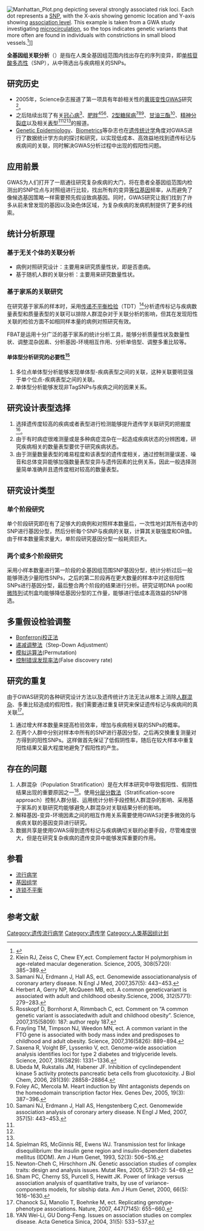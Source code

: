 [[File:Manhattan_Plot.png|thumb]] depicting several strongly associated risk loci. Each dot represents a [[Single-nucleotide_polymorphism|SNP]], with the X-axis showing genomic location and Y-axis showing [[Genetic_association|association level]]. This example is taken from a GWA study investigating [[microcirculation|microcirculation]], so the tops indicates genetic variants that more often are found in individuals with constrictions in small blood vessels.<ref name="pmid21060863">{{cite journal | author = Ikram MK, Sim X, Xueling S, ''et al.'' | title = Four novel Loci (19q13, 6q24, 12q24, and 5q14) influence the microcirculation in vivo | journal = PLoS Genet. | volume = 6 | issue = 10 | pages = e1001184 |date=October 2010 | pmid = 21060863 | pmc = 2965750 | doi = 10.1371/journal.pgen.1001184 | editor1-last = McCarthy | editor1-first = Mark I }}</ref>]]

'''全基因组关联分析'''（{{lang|en|Genome-wide association study}}）是指在人类全基因组范围内找出存在的序列变异，即[[单核苷酸多态性|单核苷酸多态性]]（SNP），从中筛选出与疾病相关的SNPs。

==研究历史==
*2005年，Science杂志报道了第一项具有年龄相关性的[[黄斑变性|黄斑变性]]GWAS研究<ref>Klein RJ, Zeiss C, Chew EY,ect. Complement factor H polymorphism in age-related macular degeneration. Science, 2005, 308(5720): 385−389.</ref>。
*之后陆续出现了有关[[冠心病|冠心病]]<ref>Samani NJ, Erdmann J, Hall AS, ect. Genomewide associationanalysis of coronary artery disease. N Engl J Med, 2007,357(5): 443−453.</ref>、[[肥胖|肥胖]]<ref name="三">Herbert A, Gerry NP, McQueen MB, ect. A common geneticvariant is associated with adult and childhood obesity.Science, 2006, 312(5771): 279−283.</ref><ref name="四">Rosskopf D, Bornhorst A, Rimmbach C, ect. Comment on “A common genetic variant is associatedwith adult and childhood obesity”. Science, 2007,315(5809): 187: author reply 187.</ref><ref name="五">Frayling TM, Timpson NJ, Weedon MN, ect. A common variant in the FTO gene is associated with body mass index and predisposes to childhood and adult obesity. Science, 2007,316(5826): 889−894.</ref>、[[2型糖尿病|2型糖尿病]]<ref> Saxena R, Voight BF, Lyssenko V, ect. Genome-wide association analysis identifies loci for type 2 diabetes and triglyceride levels. Science, 2007, 316(5829): 1331−1336.</ref><ref>Ubeda M, Rukstalis JM, Habener JF. Inhibition of cyclindependent kinase 5 activity protects pancreatic beta cells from glucotoxicity. J Biol Chem, 2006, 281(39): 28858−28864.</ref><ref>Foley AC, Mercola M. Heart induction by Wnt antagonists depends on the homeodomain transcription factor Hex. Genes Dev, 2005, 19(3): 387−396.</ref>、[[甘油三酯|甘油三酯]]<ref>Samani NJ, Erdmann J, Hall AS, Hengstenberg C,ect. Genomewide association analysis of coronary artery disease. N Engl J Med, 2007, 357(5): 443−453.</ref>、[[精神分裂症|精神分裂症]]以及相关[[表型|表型]]<ref name="三"/><ref name="四"/><ref name="五"/>的报道。
*[[Genetic_Epidemiology|Genetic Epidemiology]]、[[Biometrics|Biometrics]]等杂志也在[[遗传统计学|遗传统计学]]角度对GWAS进行了数据统计学方向的探讨和研究，以实现低成本、高效益地找到遗传标记与疾病间的关联，同时解决GWAS分析过程中出现的假阳性问题。

==应用前景==
GWAS为人们打开了一扇通往研究复杂疾病的大门，将在患者全基因组范围内检测出的SNP位点与对照组进行比较，找出所有的变异[[等位基因|等位基因]]频率，从而避免了像候选基因策略一样需要预先假设致病基因。同时，GWAS研究让我们找到了许多从前未曾发现的基因以及染色体区域，为复杂疾病的发病机制提供了更多的线索。

==统计分析原理==
===基于无关个体的关联分析===
*病例对照研究设计：主要用来研究质量性状，即是否患病。
*基于随机人群的关联分析：主要用来研究数量性状。

===基于家系的关联研究===
在研究基于家系的样本时，采用[[传递不平衡检验|传递不平衡检验]]（TDT）<ref>Spielman RS, McGinnis RE, Ewens WJ. Transmission test for linkage disequilibrium: the insulin gene region and insulin-dependent diabetes mellitus (IDDM). Am J Hum Genet, 1993, 52(3): 506−516.</ref>分析遗传标记与疾病数量表型和质量表型的关联可以排除人群混杂对于关联分析的影响，但其在发现阳性关联的检验方面不如相同样本量的病例对照研究有效。

FBAT是运用十分广泛的基于家系的统计分析工具，能够分析质量性状及数量性状、调整混杂因素、分析基因-环境相互作用、分析单倍型、调整多重比较等。

====单体型分析研究的必要性<ref>Newton-Cheh C, Hirschhorn JN. Genetic association studies of complex traits: design and analysis issues. Mutat Res, 2005, 573(1-2): 54−69.</ref>====
#多位点单体型分析能够发现单体型-疾病表型之间的关联，这种关联要明显强于单个位点-疾病表型之间的关联。
#单体型分析能够发现非TagSNPs与疾病之间的因果关系。

==研究设计表型选择==
#选择遗传度较高的疾病或者表型进行检测能够提升遗传学关联研究的把握度<ref>Sham PC, Cherny SS, Purcell S, Hewitt JK. Power of linkage versus association analysis of quantitative traits, by use of variance-components models, for sibship data. Am J Hum Genet, 2000, 66(5): 1616−1630.</ref>。
#由于有时病症很难测量或是多种病症混杂在一起造成疾病状态的分辨困难，研究疾病相关的数量表型要优于研究疾病状态。
#由于测量数量表型的难易程度和该表型的遗传度相关，通过控制测量误差、噪音和总体变异能够加强数量表型变异与遗传因素的比例关系，因此一般选择测量简单准确并且遗传度相对较高的数量表型。

==研究设计类型==
===单个阶段研究===
单个阶段研究即在有了足够大的病例和对照样本数量后，一次性地对其所有选中的SNP进行基因分型，然后分析每个SNP与疾病的关联，计算其关联强度和OR值。由于样本数量需求量大，单阶段研究基因分型一般耗资巨大。

===两个或多个阶段研究===
采用小样本数量进行第一阶段的全基因组范围SNP基因分型，统计分析过后一般能够筛选少量阳性SNPs，之后的第二阶段再在更大数量的样本中对这些阳性SNPs进行基因分型，最后整合两个阶段的结果进行分析。研究证明DNA pool和[[微阵列|微阵列]]试剂盒均能够降低基因分型的工作量，能够进行低成本高效益的SNP筛选。

==多重假设检验调整==
*[[Bonferroni校正法|Bonferroni校正法]]
*[[递减调整法|递减调整法]]（Step-Down Adjustment）
*[[模拟运算法|模拟运算法]](Permutation)
*[[控制错误发现率法|控制错误发现率法]](False discovery rate)

==研究的重复==
由于GWAS研究的各种研究设计方法以及遗传统计方法无法从根本上消除[[人群混杂|人群混杂]]、多重比较造成的假阳性，我们需要通过重复研究来保证遗传标记与疾病间的真关联<ref>Chanock SJ, Manolio T, Boehnke M, ect. Replicating genotype-phenotype associations. Nature, 2007, 447(7145): 655−660.</ref>。

#通过增大样本数量来提高检验效率，增加与疾病相关联的SNPs的概率。
#在两个人群中分别对样本中所有的SNP进行基因分型，之后再交换重复测量对方得到的阳性SNPs。这样做首先保证了低假阴性率，随后在较大样本中重复阳性结果又最大程度地避免了假阳性的产生。

==存在的问题==
#人群混杂（Population Stratification）是在大样本研究中导致假阳性、假阴性结果出现的重要原因之一<ref>YAN Wei-Li, GU Dong-Feng. Issues on association studies on complex disease. Acta Genetica Sinica, 2004, 31(5): 533−537.</ref>。使用[[分层分数法|分层分数法]]（Stratification-score approach）控制人群分层、运用统计分析手段控制人群混杂的影响、采用基于家系的关联研究均能够避免人群混杂对关联结果分析的影响。
#解释基因-变异-环境因素之间的相互作用关系需要使用GWAS对更多微效的与疾病关联的基因变异进行研究。
#数据共享是使用GWAS得到遗传标记与疾病确切关联的必要手段，尽管难度很大，但是在研究复杂疾病的遗传变异中能够发挥重要的作用。

==参看==
{{Portal box|遗传学|分子与细胞生物学}}
* [[流行病学|流行病学]]
* [[基因组学|基因组学]]
* [[连锁不平衡|连锁不平衡]]
* {{le|分子流行病学|Molecular epidemiology}}

==参考文献==
{{reflist|2}}

{{个人基因组学}}

[[Category:遗传流行病学|Category:遗传流行病学]]
[[Category:遗传学|Category:遗传学]]
[[Category:人类基因组计划|Category:人类基因组计划]]
